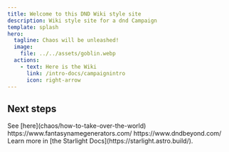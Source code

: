 ```yaml
---
title: Welcome to this DND Wiki style site
description: Wiki style site for a dnd Campaign
template: splash
hero:
  tagline: Chaos will be unleashed!
  image:
    file: ../../assets/goblin.webp
  actions:
    - text: Here is the Wiki
      link: /intro-docs/campaignintro
      icon: right-arrow   
---
```



## Next steps

<CardGrid stagger>
	<Card title="How to take over the world." icon="pencil">
		See [here](chaos/how-to-take-over-the-world)
	</Card>
	<Card title="Fantasy Name Generator is helpful" icon="add-document">
		https://www.fantasynamegenerators.com/
	</Card>
	<Card title="DND Beyond is also great." icon="setting">
		https://www.dndbeyond.com/
	</Card>
	<Card title="Read the docs" icon="open-book">
		Learn more in [the Starlight Docs](https://starlight.astro.build/).
	</Card>
</CardGrid>
